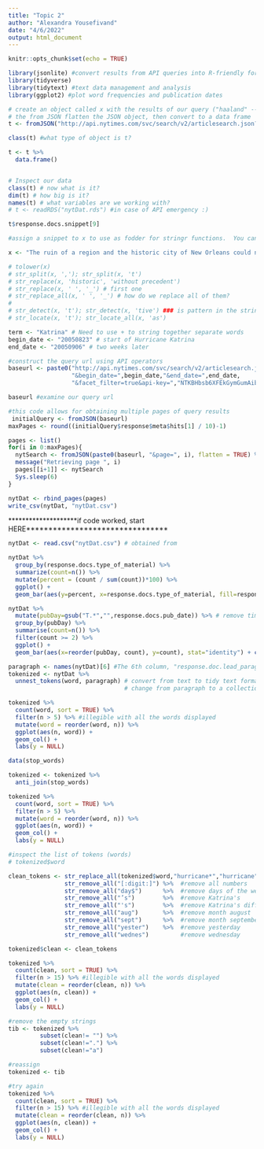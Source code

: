 ```yaml
---
title: "Topic 2"
author: "Alexandra Yousefivand"
date: "4/6/2022"
output: html_document
---
```


```r
knitr::opts_chunk$set(echo = TRUE)

library(jsonlite) #convert results from API queries into R-friendly formats 
library(tidyverse) 
library(tidytext) #text data management and analysis
library(ggplot2) #plot word frequencies and publication dates
```



```r
# create an object called x with the results of our query ("haaland" --> "katrina")
# the from JSON flatten the JSON object, then convert to a data frame
t <- fromJSON("http://api.nytimes.com/svc/search/v2/articlesearch.json?q=katrina&api-key=NTKBHbsb6XFEkGymGumAiba7n3uBvs8V", flatten = TRUE) #the string following "key=" is your API key 

class(t) #what type of object is t?

t <- t %>% 
  data.frame()


# Inspect our data
class(t) # now what is it?
dim(t) # how big is it?
names(t) # what variables are we working with?
# t <- readRDS("nytDat.rds") #in case of API emergency :)
```


```r
t$response.docs.snippet[9]

#assign a snippet to x to use as fodder for stringr functions.  You can follow along using the sentence on the next line.

x <- "The ruin of a region and the historic city of New Orleans could not be more important, and the tangle of destruction is nowhere near unwound." 

# tolower(x)
# str_split(x, ','); str_split(x, 't')
# str_replace(x, 'historic', 'without precedent')
# str_replace(x, ' ', '_') # first one
# str_replace_all(x, ' ', '_') # how do we replace all of them?
# 
# str_detect(x, 't'); str_detect(x, 'tive') ### is pattern in the string? T/F
# str_locate(x, 't'); str_locate_all(x, 'as')
```


```r
term <- "Katrina" # Need to use + to string together separate words
begin_date <- "20050823" # start of Hurricane Katrina
end_date <- "20050906" # two weeks later

#construct the query url using API operators
baseurl <- paste0("http://api.nytimes.com/svc/search/v2/articlesearch.json?q=",term,
                  "&begin_date=",begin_date,"&end_date=",end_date,
                  "&facet_filter=true&api-key=","NTKBHbsb6XFEkGymGumAiba7n3uBvs8V", sep="")

baseurl #examine our query url
```


```r
#this code allows for obtaining multiple pages of query results 
 initialQuery <- fromJSON(baseurl)
maxPages <- round((initialQuery$response$meta$hits[1] / 10)-1) 

pages <- list()
for(i in 0:maxPages){
  nytSearch <- fromJSON(paste0(baseurl, "&page=", i), flatten = TRUE) %>% data.frame() 
  message("Retrieving page ", i)
  pages[[i+1]] <- nytSearch 
  Sys.sleep(6) 
}

```

```r
nytDat <- rbind_pages(pages)
write_csv(nytDat, "nytDat.csv")
```



********************if code worked, start HERE********************************
```r
nytDat <- read.csv("nytDat.csv") # obtained from 

nytDat %>% 
  group_by(response.docs.type_of_material) %>%
  summarize(count=n()) %>%
  mutate(percent = (count / sum(count))*100) %>%
  ggplot() +
  geom_bar(aes(y=percent, x=response.docs.type_of_material, fill=response.docs.type_of_material), stat = "identity") + coord_flip()
```

```r
nytDat %>%
  mutate(pubDay=gsub("T.*","",response.docs.pub_date)) %>% # remove time component
  group_by(pubDay) %>%
  summarise(count=n()) %>%
  filter(count >= 2) %>%
  ggplot() +
  geom_bar(aes(x=reorder(pubDay, count), y=count), stat="identity") + coord_flip()
```



```r
paragraph <- names(nytDat)[6] #The 6th column, "response.doc.lead_paragraph", is the one we want here.  
tokenized <- nytDat %>%
  unnest_tokens(word, paragraph) # convert from text to tidy text format
                                 # change from paragraph to a collection of single words

tokenized %>%
  count(word, sort = TRUE) %>%
  filter(n > 5) %>% #illegible with all the words displayed
  mutate(word = reorder(word, n)) %>%
  ggplot(aes(n, word)) +
  geom_col() +
  labs(y = NULL)
```


```r
data(stop_words)

tokenized <- tokenized %>%
  anti_join(stop_words)

tokenized %>%
  count(word, sort = TRUE) %>%
  filter(n > 5) %>%
  mutate(word = reorder(word, n)) %>%
  ggplot(aes(n, word)) +
  geom_col() +
  labs(y = NULL)
```


```r
#inspect the list of tokens (words)
# tokenized$word

clean_tokens <- str_replace_all(tokenized$word,"hurricane*","hurricane") %>%
                str_remove_all("[:digit:]") %>%  #remove all numbers
                str_remove_all("day$")      %>%  #remove days of the week
                str_remove_all("’s")        %>%  #remove Katrina's
                str_remove_all("'s")        %>%  #remove Katrina's different font
                str_remove_all("aug")       %>%  #remove month august
                str_remove_all("sept")      %>%  #remove month september
                str_remove_all("yester")    %>%  #remove yesterday
                str_remove_all("wednes")         #remove wednesday

tokenized$clean <- clean_tokens

tokenized %>%
  count(clean, sort = TRUE) %>%
  filter(n > 15) %>% #illegible with all the words displayed
  mutate(clean = reorder(clean, n)) %>%
  ggplot(aes(n, clean)) +
  geom_col() +
  labs(y = NULL)
```


```r
#remove the empty strings
tib <- tokenized %>% 
         subset(clean!= "") %>% 
         subset(clean!=".") %>% 
         subset(clean!="a")

#reassign
tokenized <- tib

#try again
tokenized %>%
  count(clean, sort = TRUE) %>%
  filter(n > 15) %>% #illegible with all the words displayed
  mutate(clean = reorder(clean, n)) %>%
  ggplot(aes(n, clean)) +
  geom_col() +
  labs(y = NULL)
```


